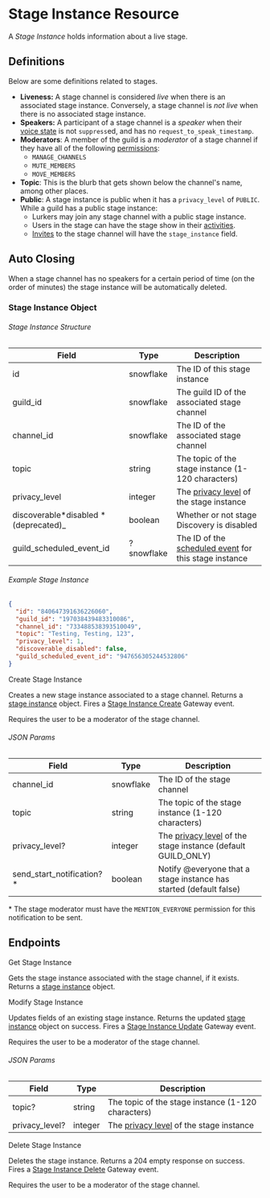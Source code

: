 # Stage Instance Resource

A _Stage Instance_ holds information about a live stage.

## Definitions

Below are some definitions related to stages.

- **Liveness:** A stage channel is considered _live_ when there is an associated stage instance. Conversely, a stage channel is _not live_ when there is no associated stage instance.
- **Speakers:** A participant of a stage channel is a _speaker_ when their [voice state](/resources/voice#voice-state-object)
  is not `suppress`ed, and has no `request_to_speak_timestamp`.
- **Moderators**: A member of the guild is a _moderator_ of a stage channel if they have all of the following [permissions](/topics/permissions#permissions):
  - `MANAGE_CHANNELS`
  - `MUTE_MEMBERS`
  - `MOVE_MEMBERS`
- **Topic**: This is the blurb that gets shown below the channel's name, among other places.
- **Public**: A stage instance is public when it has a `privacy_level` of `PUBLIC`. While a guild has a public stage instance:
  - Lurkers may join any stage channel with a public stage instance.
  - Users in the stage can have the stage show in their [activities](/topics/gateway#presence).
  - [Invites](/resources/invite#invite-object) to the stage channel will have the `stage_instance` field.

## Auto Closing

When a stage channel has no speakers for a certain period of time (on the order of minutes) the stage instance will be automatically deleted.

### Stage Instance Object

###### Stage Instance Structure

| Field                                 | Type       | Description                                                                                                            |
| ------------------------------------- | ---------- | ---------------------------------------------------------------------------------------------------------------------- |
| id                                    | snowflake  | The ID of this stage instance                                                                                          |
| guild_id                              | snowflake  | The guild ID of the associated stage channel                                                                           |
| channel_id                            | snowflake  | The ID of the associated stage channel                                                                                 |
| topic                                 | string     | The topic of the stage instance (1-120 characters)                                                                     |
| privacy_level                         | integer    | The [privacy level](/resources/guild#privacy-level) of the stage instance                                              |
| discoverable*disabled *(deprecated)\_ | boolean    | Whether or not stage Discovery is disabled                                                                             |
| guild_scheduled_event_id              | ?snowflake | The ID of the [scheduled event](/resources/guild-scheduled-event#guild-scheduled-event-object) for this stage instance |

###### Example Stage Instance

```json
{
  "id": "840647391636226060",
  "guild_id": "197038439483310086",
  "channel_id": "733488538393510049",
  "topic": "Testing, Testing, 123",
  "privacy_level": 1,
  "discoverable_disabled": false,
  "guild_scheduled_event_id": "947656305244532806"
}
```

<RouteHeader method="POST" url="/stage-instances" supportsAuditReason>
  Create Stage Instance
</RouteHeader>

Creates a new stage instance associated to a stage channel. Returns a [stage instance](#stage-instance-object) object. Fires a [Stage Instance Create](/topics/gateway-events#stage-instance-create) Gateway event.

Requires the user to be a moderator of the stage channel.

###### JSON Params

| Field                      | Type      | Description                                                                                    |
| -------------------------- | --------- | ---------------------------------------------------------------------------------------------- |
| channel_id                 | snowflake | The ID of the stage channel                                                                    |
| topic                      | string    | The topic of the stage instance (1-120 characters)                                             |
| privacy_level?             | integer   | The [privacy level](/resources/guild#privacy-level) of the stage instance (default GUILD_ONLY) |
| send_start_notification?\* | boolean   | Notify @everyone that a stage instance has started (default false)                             |

\* The stage moderator must have the `MENTION_EVERYONE` permission for this notification to be sent.

## Endpoints

<RouteHeader method="GET" url="/stage-instances/{channel.id}">
  Get Stage Instance
</RouteHeader>

Gets the stage instance associated with the stage channel, if it exists. Returns a [stage instance](#stage-instance-object) object.

<RouteHeader method="PATCH" url="/stage-instances/{channel.id}" supportsAuditReason>
  Modify Stage Instance
</RouteHeader>

Updates fields of an existing stage instance. Returns the updated [stage instance](#stage-instance-object) object on success. Fires a [Stage Instance Update](/topics/gateway-events#stage-instance-update) Gateway event.

Requires the user to be a moderator of the stage channel.

###### JSON Params

| Field          | Type    | Description                                                               |
| -------------- | ------- | ------------------------------------------------------------------------- |
| topic?         | string  | The topic of the stage instance (1-120 characters)                        |
| privacy_level? | integer | The [privacy level](/resources/guild#privacy-level) of the stage instance |

<RouteHeader method="DELETE" url="/stage-instances/{channel.id}" supportsAuditReason>
  Delete Stage Instance
</RouteHeader>

Deletes the stage instance. Returns a 204 empty response on success. Fires a [Stage Instance Delete](/topics/gateway-events#stage-instance-delete) Gateway event.

Requires the user to be a moderator of the stage channel.
